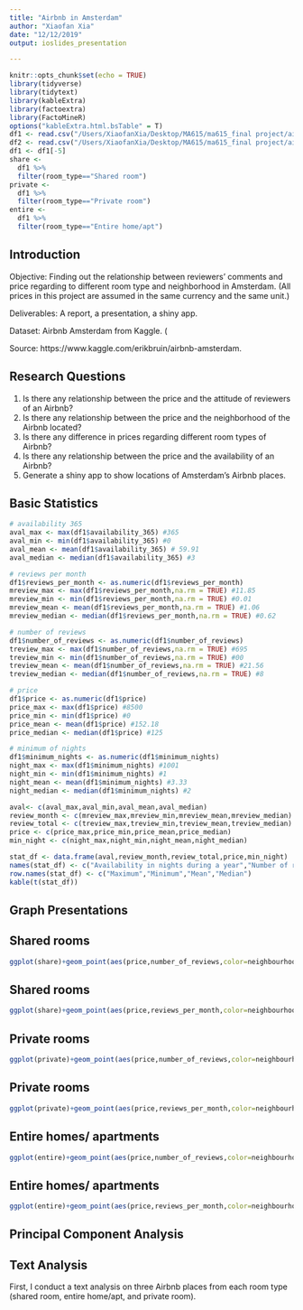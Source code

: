 ```yaml
---
title: "Airbnb in Amsterdam"
author: "Xiaofan Xia"
date: "12/12/2019"
output: ioslides_presentation

---
```


```r
knitr::opts_chunk$set(echo = TRUE)
library(tidyverse)
library(tidytext)
library(kableExtra)
library(factoextra)
library(FactoMineR)
options("kableExtra.html.bsTable" = T)
df1 <- read.csv("/Users/XiaofanXia/Desktop/MA615/ma615_final project/airbnb-amsterdam/listings.csv")
df2 <- read.csv("/Users/XiaofanXia/Desktop/MA615/ma615_final project/airbnb-amsterdam/reviews_details.csv")
df1 <- df1[-5]
share <- 
  df1 %>%
  filter(room_type=="Shared room")
private <- 
  df1 %>%
  filter(room_type=="Private room")
entire <- 
  df1 %>%
  filter(room_type=="Entire home/apt")
```

## Introduction
Objective: Finding out the relationship between reviewers’ comments and price regarding to different room type and neighborhood in Amsterdam. (All prices in this project are assumed in the same currency and the same unit.)

Deliverables: A report, a presentation, a shiny app.

Dataset: Airbnb Amsterdam from Kaggle. (

Source: https://www.kaggle.com/erikbruin/airbnb-amsterdam.

## Research Questions
1. Is there any relationship between the price and the attitude of reviewers of an Airbnb? 
2. Is there any relationship between the price and the neighborhood of the Airbnb located?
3. Is there any difference in prices regarding different room types of Airbnb?
4. Is there any relationship between the price and the availability of an Airbnb?
5. Generate a shiny app to show locations of Amsterdam’s Airbnb places. 


## Basic Statistics 

```r
# availability 365
aval_max <- max(df1$availability_365) #365
aval_min <- min(df1$availability_365) #0
aval_mean <- mean(df1$availability_365) # 59.91
aval_median <- median(df1$availability_365) #3

# reviews per month
df1$reviews_per_month <- as.numeric(df1$reviews_per_month)
mreview_max <- max(df1$reviews_per_month,na.rm = TRUE) #11.85
mreview_min <- min(df1$reviews_per_month,na.rm = TRUE) #0.01
mreview_mean <- mean(df1$reviews_per_month,na.rm = TRUE) #1.06
mreview_median <- median(df1$reviews_per_month,na.rm = TRUE) #0.62

# number of reviews
df1$number_of_reviews <- as.numeric(df1$number_of_reviews)
treview_max <- max(df1$number_of_reviews,na.rm = TRUE) #695
treview_min <- min(df1$number_of_reviews,na.rm = TRUE) #00
treview_mean <- mean(df1$number_of_reviews,na.rm = TRUE) #21.56
treview_median <- median(df1$number_of_reviews,na.rm = TRUE) #8

# price
df1$price <- as.numeric(df1$price)
price_max <- max(df1$price) #8500
price_min <- min(df1$price) #0
price_mean <- mean(df1$price) #152.18
price_median <- median(df1$price) #125

# minimum of nights
df1$minimum_nights <- as.numeric(df1$minimum_nights)
night_max <- max(df1$minimum_nights) #1001
night_min <- min(df1$minimum_nights) #1
night_mean <- mean(df1$minimum_nights) #3.33
night_median <- median(df1$minimum_nights) #2

aval<- c(aval_max,aval_min,aval_mean,aval_median)
review_month <- c(mreview_max,mreview_min,mreview_mean,mreview_median)
review_total <- c(treview_max,treview_min,treview_mean,treview_median)
price <- c(price_max,price_min,price_mean,price_median)
min_night <- c(night_max,night_min,night_mean,night_median)

stat_df <- data.frame(aval,review_month,review_total,price,min_night)
names(stat_df) <- c("Availability in nights during a year","Number of reviews per month","Number of reviews in total","Price","Minimum nights of stay")
row.names(stat_df) <- c("Maximum","Minimum","Mean","Median")
kable(t(stat_df))

```

## Graph Presentations
## Shared rooms
```r
ggplot(share)+geom_point(aes(price,number_of_reviews,color=neighbourhood))+ggtitle("Shared rooms")+xlab("Price")+ylab("Number of reviews in total")+theme(legend.text = element_text(size=5))
```

## Shared rooms
```r
ggplot(share)+geom_point(aes(price,reviews_per_month,color=neighbourhood))+ggtitle("Shared rooms")+xlab("Price")+ylab("Number of reviews per month")+theme(legend.text = element_text(size=5))
```

## Private rooms
```r
ggplot(private)+geom_point(aes(price,number_of_reviews,color=neighbourhood))+ggtitle("Private rooms")+xlab("Price")+ylab("Number of reviews in total")+xlim(0,1000)+theme(legend.text = element_text(size=5))
```

## Private rooms
```r
ggplot(private)+geom_point(aes(price,reviews_per_month,color=neighbourhood))+ggtitle("Private rooms")+xlab("Price")+ylab("Number of reviews per month")+xlim(0,1000)+theme(legend.text = element_text(size=5))
```

## Entire homes/ apartments
```r
ggplot(entire)+geom_point(aes(price,number_of_reviews,color=neighbourhood))+ggtitle("Entire home/ apartment")+xlab("Price")+ylab("Number of reviews in total")+theme(legend.text = element_text(size=5))
```

## Entire homes/ apartments
```r
ggplot(entire)+geom_point(aes(price,reviews_per_month,color=neighbourhood))+ggtitle("Entire home/ apartment")+xlab("Price")+ylab("Number of reviews per month")+theme(legend.text = element_text(size=5))
```


## Principal Component Analysis



## Text Analysis
First, I conduct a text analysis on three Airbnb places from each room type (shared room, entire home/apt, and private room). 
